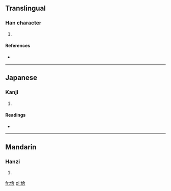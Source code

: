 ==Translingual==

===Han character===
{{Han char|rn=9|rad=人|as=06|sn=8|four=2826<sub>1</sub>|canj=人人一口 (OOMR)}}

# {{defn|Han|sort=人06}}

====References====
* {{Han ref|kx=0100.120|dkj=00551|dj=0212.070|hdz=10150.040|uh=4F6E|ud=20334|bh=CBCC|bd=52172}}

----

==Japanese==

===Kanji===
{{ja-kanji|grade=|rs=人06}}

# {{defn|Japanese|sort=人06}}

====Readings====
* {{ja-readings|on=[[こう]] (kō)|kun=[[あわせる]] (awaseru)}}

----

==Mandarin==

===Hanzi===
{{cmn-hanzi|pin=[[gé]] ([[ge2]])|wg=ko<sup>2</sup>}}

# {{defn|Mandarin|sort=人06}}

[[fr:佮]]
[[pl:佮]]